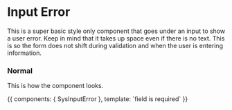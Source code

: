 

<Meta title="Low Level Components|Input Error" component={SysInputError} />

# Input Error

This is a super basic style only component that goes under an input to show a
user error. Keep in mind that it takes up space even if there is no text. This
is so the form does not shift during validation and when the user is entering
information.

### Normal

This is how the component looks.

<Preview>
  <Story height="100px" name="Normal">
    {{
      components: { SysInputError },
      template: `<sys-input-error>field is required</sys-input-error>`
    }}
  </Story>
</Preview>
